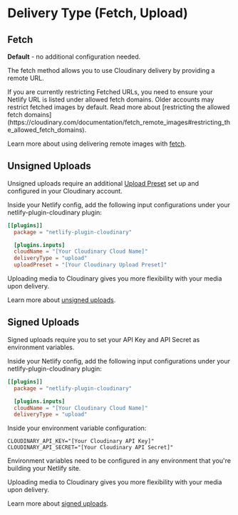 

<Head>
  <title>Delivery Type - Netlify Cloudinary</title>
  <meta name="description" content="Learn how to configure your Cloudinary Delivery type for the Cloudinary Build Plugin for Netlify." />
  <meta name="og:title" content="Configuring Delivery Type with Netlify Cloudinary" />
  <meta name="og:description" content="Learn how to configure your Cloudinary Delivery type for the Cloudinary Build Plugin for Netlify." />
</Head>

<OgImage
  title="Delivery Type"
  twitterTitle="Configuring Delivery Type with Netlify Cloudinary"
/>

# Delivery Type (Fetch, Upload)

## Fetch

**Default** - no additional configuration needed.

The fetch method allows you to use Cloudinary delivery by providing a remote URL.

<Callout emoji={false}>
  If you are currently restricting Fetched URLs, you need to ensure your Netlify URL is listed under allowed fetch domains. Older accounts may restrict fetched images by default. Read more about [restricting the allowed fetch domains](https://cloudinary.com/documentation/fetch_remote_images#restricting_the_allowed_fetch_domains).
</Callout>

Learn more about using delivering remote images with [fetch](https://cloudinary.com/documentation/fetch_remote_images).

## Unsigned Uploads

Unsigned uploads require an additional [Upload Preset](https://cloudinary.com/documentation/upload_presets) set up and configured in your Cloudinary account.

Inside your Netlify config, add the following input configurations under your netlify-plugin-cloudinary plugin:

```toml
[[plugins]]
  package = "netlify-plugin-cloudinary"

  [plugins.inputs]
  cloudName = "[Your Cloudinary Cloud Name]"
  deliveryType = "upload"
  uploadPreset = "[Your Cloudinary Upload Preset]"
```

Uploading media to Cloudinary gives you more flexibility with your media upon delivery.

Learn more about [unsigned uploads](https://cloudinary.com/documentation/upload_images#unsigned_upload).

## Signed Uploads

Signed uploads require you to set your API Key and API Secret as environment variables.

Inside your Netlify config, add the following input configurations under your netlify-plugin-cloudinary plugin:

```toml
[[plugins]]
  package = "netlify-plugin-cloudinary"

  [plugins.inputs]
  cloudName = "[Your Cloudinary Cloud Name]"
  deliveryType = "upload"
```

Inside your environment variable configuration:

```
CLOUDINARY_API_KEY="[Your Cloudinary API Key]"
CLOUDINARY_API_SECRET="[Your Cloudinary API Secret]"
```

<Callout emoji={false}>
  Environment variables need to be configured in any environment that you're building your Netlify site.
</Callout>

Uploading media to Cloudinary gives you more flexibility with your media upon delivery.

Learn more about [signed uploads](https://cloudinary.com/documentation/upload_images#uploading_assets_to_the_cloud).